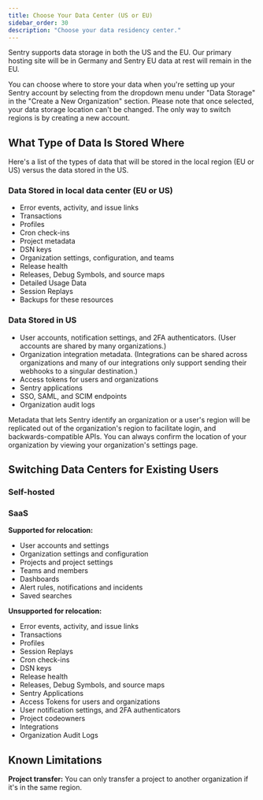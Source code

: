 ```yaml
---
title: Choose Your Data Center (US or EU)
sidebar_order: 30
description: "Choose your data residency center."
---
```


Sentry supports data storage in both the US and the EU. Our primary hosting site will be in Germany and Sentry EU data at rest will remain in the EU.

You can choose where to store your data when you're setting up your Sentry account by selecting from the dropdown menu under "Data Storage" in the "Create a New Organization" section. Please note that once selected, your data storage location can't be changed. The only way to switch regions is by creating a new account.

## What Type of Data Is Stored Where

Here's a list of the types of data that will be stored in the local region (EU or US) versus the data stored in the US.

### Data Stored in local data center (EU or US)

- Error events, activity, and issue links
- Transactions
- Profiles
- Cron check-ins
- Project metadata
- DSN keys
- Organization settings, configuration, and teams
- Release health
- Releases, Debug Symbols, and source maps
- Detailed Usage Data
- Session Replays
- Backups for these resources

### Data Stored in US

- User accounts, notification settings, and 2FA authenticators. (User accounts are shared by many organizations.)
- Organization integration metadata.
(Integrations can be shared across organizations and many of our integrations only support sending their webhooks to a singular destination.)
- Access tokens for users and organizations
- Sentry applications
- SSO, SAML, and SCIM endpoints
- Organization audit logs

Metadata that lets Sentry identify an organization or a user's region will be replicated out of the organization's region to facilitate login, and backwards-compatible APIs. You can always confirm the location of your organization by viewing your organization's settings page.

## Switching Data Centers for Existing Users

### Self-hosted

### SaaS

**Supported for relocation:**

- User accounts and settings
- Organization settings and configuration
- Projects and project settings
- Teams and members
- Dashboards
- Alert rules, notifications and incidents
- Saved searches

**Unsupported for relocation:**

- Error events, activity, and issue links
- Transactions
- Profiles
- Session Replays
- Cron check-ins
- DSN keys
- Release health
- Releases, Debug Symbols, and source maps
- Sentry Applications
- Access Tokens for users and organizations
- User notification settings, and 2FA authenticators
- Project codeowners
- Integrations
- Organization Audit Logs

## Known Limitations

**Project transfer:** You can only transfer a project to another organization if it's in the same region.
